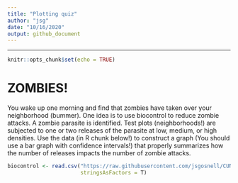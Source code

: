 ```yaml
---
title: "Plotting quiz"
author: "jsg"
date: "10/16/2020"
output: github_document
---
```

---

```r
knitr::opts_chunk$set(echo = TRUE)
```

# ZOMBIES!

You wake up one morning and find that zombies have taken over your neighborhood (bummer).
One idea is to use biocontrol to reduce zombie attacks. A zombie parasite is 
identified.  Test plots (neighborhoods!) are subjected to one or two releases of 
the parasite at low, medium, or high densities. Use the data (in R chunk below!)
to construct a graph 
(You should use a bar graph with confidence intervals!)
that properly summarizes how the number of releases impacts the number of 
zombie attacks.  

```r
biocontrol <- read.csv("https://raw.githubusercontent.com/jsgosnell/CUNY-BioStats/master/datasets/biocontrol.csv",
                       stringsAsFactors = T)
```

